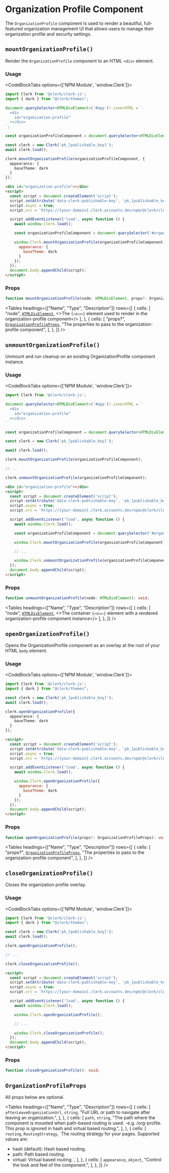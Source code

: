 
# Organization Profile Component

<Images alt="Organization Profile Example" width={1024} height={548} src="/images/ui-components/component-org_profile.svg" />

The `OrganizationProfile` component is used to render a beautiful, full-featured organization management
UI that allows users to manage their organization profile and security settings.

## `mountOrganizationProfile()`

Render the `OrganizationProfile` component to an HTML `<div>` element.

### Usage

<CodeBlockTabs options={['NPM Module', 'window.Clerk']}>
  ```typescript {15-19}
  import Clerk from '@clerk/clerk-js';
  import { dark } from "@clerk/themes";

  document.querySelector<HTMLDivElement>('#app')!.innerHTML = `
    <div
      id="organization-profile"
    ></div>
  `;

  const organizationProfileComponent = document.querySelector<HTMLDivElement>('#organization-profile')!;

  const clerk = new Clerk('pk_[publishable_key]');
  await clerk.load();

  clerk.mountOrganizationProfile(organizationProfileComponent, {
    appearance: {
      baseTheme: dark
    }
  });
  ```

  ```html {13-17}
  <div id="organization-profile"></div>
  <script>
    const script = document.createElement('script');
    script.setAttribute('data-clerk-publishable-key', 'pk_[publishable_key]');
    script.async = true;
    script.src = `https://[your-domain].clerk.accounts.dev/npm/@clerk/clerk-js@latest/dist/clerk.browser.js`;

    script.addEventListener('load', async function () {
      await window.Clerk.load();

      const organizationProfileComponent = document.querySelector('#organization-profile');

      window.Clerk.mountOrganizationProfile(organizationProfileComponent, {
        appearance: {
          baseTheme: dark
        }
      });
    });
    document.body.appendChild(script);
  </script>
  ```
</CodeBlockTabs>

### Props

```typescript
function mountOrganizationProfile(node: HTMLDivElement, props?: OrganizationProfileProps): void;
```

<Tables
  headings={["Name", "Type", "Description"]}
  rows={[
  {
  cells: [
  "node",
  <a href="https://developer.mozilla.org/en-US/docs/Web/API/HTMLDivElement"><code>HTMLDivElement</code></a>,
  <>The <code>{`<div>`}</code> element used to render in the organization-profile component</>
  ],
  },
  {
  cells: [
  "props?",
  <a href="#organizationprofileprops"><code>OrganizationProfileProps</code></a>,
  "The properties to pass to the organization-profile component",
  ],
  },
  ]}
/>

## `unmountOrganizationProfile()`

Unmount and run cleanup on an existing OrganizationProfile component instance.

### Usage

<CodeBlockTabs options={['NPM Module', 'window.Clerk']}>
  ```typescript {19}
  import Clerk from '@clerk/clerk-js';

  document.querySelector<HTMLDivElement>('#app')!.innerHTML = `
    <div
      id="organization-profile"
    ></div>
  `

  const organizationProfileComponent = document.querySelector<HTMLDivElement>('#organization-profile')!;

  const clerk = new Clerk('pk_[publishable_key]');

  await clerk.load();

  clerk.mountOrganizationProfile(organizationProfileComponent);

  // ...

  clerk.unmountOrganizationProfile(organizationProfileComponent);
  ```

  ```html {17}
  <div id="organization-profile"></div>
  <script>
    const script = document.createElement('script');
    script.setAttribute('data-clerk-publishable-key', 'pk_[publishable_key]');
    script.async = true;
    script.src = `https://[your-domain].clerk.accounts.dev/npm/@clerk/clerk-js@latest/dist/clerk.browser.js`;

    script.addEventListener('load', async function () {
      await window.Clerk.load();

      const organizationProfileComponent = document.querySelector('#organization-profile');

      window.Clerk.mountOrganizationProfile(organizationProfileComponent);

      // ...

      window.Clerk.unmountOrganizationProfile(organizationProfileComponent);
    });
    document.body.appendChild(script);
  </script>
  ```
</CodeBlockTabs>

### Props

```typescript
function unmountOrganizationProfile(node: HTMLDivElement): void;
```

<Tables
  headings={["Name", "Type", "Description"]}
  rows={[
  {
  cells: [
  "node",
  <a href="https://developer.mozilla.org/en-US/docs/Web/API/HTMLDivElement"><code>HTMLDivElement</code></a>,
  <>The container <code>{`<div>`}</code> element with a rendered organization-profile component instance</>
  ],
  },
  ]}
/>

## `openOrganizationProfile()`

Opens the OrganizationProfile component as an overlay at the root of your HTML `body` element.

### Usage

<CodeBlockTabs options={['NPM Module', 'window.Clerk']}>
  ```typescript {7-11}
  import Clerk from '@clerk/clerk-js';
  import { dark } from "@clerk/themes";

  const clerk = new Clerk('pk_[publishable_key]');
  await clerk.load();

  clerk.openOrganizationProfile({
    appearance: {
      baseTheme: dark
    }
  });
  ```

  ```html {10-14}
  <script>
    const script = document.createElement('script');
    script.setAttribute('data-clerk-publishable-key', 'pk_[publishable_key]');
    script.async = true;
    script.src = `https://[your-domain].clerk.accounts.dev/npm/@clerk/clerk-js@latest/dist/clerk.browser.js`;

    script.addEventListener('load', async function () {
      await window.Clerk.load();

      window.Clerk.openOrganizationProfile({
        appearance: {
          baseTheme: dark
        }
      });
    });
    document.body.appendChild(script);
  </script>
  ```
</CodeBlockTabs>

### Props

```typescript
function openOrganizationProfile(props?: OrganizationProfileProps): void;
```

<Tables
  headings={["Name", "Type", "Description"]}
  rows={[
  {
  cells: [
  "props?",
  <a href="#organizationprofileprops"><code>OrganizationProfileProps</code></a>,
  "The properties to pass to the organization-profile component",
  ],
  },
  ]}
/>

## `closeOrganizationProfile()`

Closes the organization profile overlay.

### Usage

<CodeBlockTabs options={['NPM Module', 'window.Clerk']}>
  ```typescript {11}
  import Clerk from '@clerk/clerk-js';
  import { dark } from "@clerk/themes";

  const clerk = new Clerk('pk_[publishable_key]');
  await clerk.load();

  clerk.openOrganizationProfile();

  // ...

  clerk.closeOrganizationProfile();
  ```

  ```html {14}
  <script>
    const script = document.createElement('script');
    script.setAttribute('data-clerk-publishable-key', 'pk_[publishable_key]');
    script.async = true;
    script.src = `https://[your-domain].clerk.accounts.dev/npm/@clerk/clerk-js@latest/dist/clerk.browser.js`;

    script.addEventListener('load', async function () {
      await window.Clerk.load();

      window.Clerk.openOrganizationProfile();

      // ...

      window.Clerk.closeOrganizationProfile();
    });
    document.body.appendChild(script);
  </script>
  ```
</CodeBlockTabs>

### Props

```typescript
function closeOrganizationProfile(): void;
```

## `OrganizationProfileProps`

All props below are optional.

<Tables
  headings={["Name", "Type", "Description"]}
  rows={[
  {
  cells: [
  <code>afterLeaveOrganizationUrl</code>,
  <code>string</code>,
  "Full URL or path to navigate after leaving an organization.",
  ],
  },
  {
  cells: [
  <code>path</code>,
  <code>string</code>,
  "The path where the component is mounted when path-based routing is used. -e.g. /org-profile. This prop is ignored in hash and virtual based routing.",
  ],
  },
  {
  cells: [
  <code>routing</code>,
  <code>RoutingStrategy</code>,
  `The routing strategy for your pages. Supported values are:
  - hash (default): Hash based routing.
  - path: Path based routing.
  - virtual: Virtual based routing.`,
  ],
  },
  {
  cells: [
  <code>appearance</code>,
  <code>object</code>,
  "Control the look and feel of the component.",
  ],
  },
  ]}
/>
